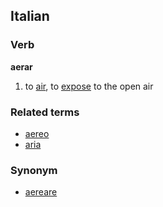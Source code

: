 ==Italian==
===Verb===
'''aerar'''

#to [[air]], to [[expose]] to the open air

===Related terms===
*[[aereo]]
*[[aria]]

===Synonym===
*[[aereare]]